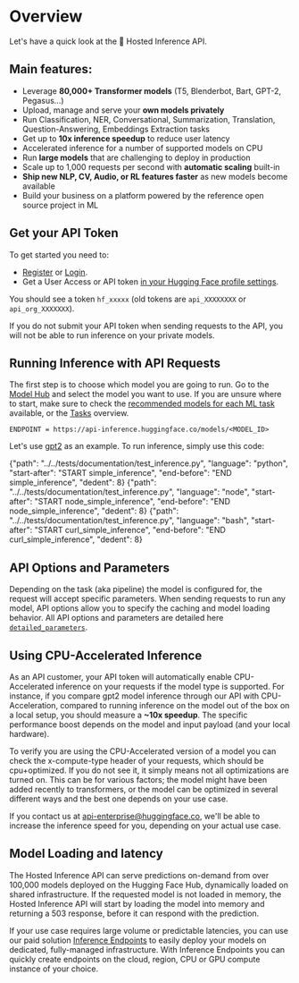 # Overview

Let's have a quick look at the 🤗 Hosted Inference API.

## Main features:

- Leverage **80,000+ Transformer models** (T5, Blenderbot, Bart, GPT-2, Pegasus\...)
- Upload, manage and serve your **own models privately**
- Run Classification, NER, Conversational, Summarization, Translation, Question-Answering, Embeddings Extraction tasks
- Get up to **10x inference speedup** to reduce user latency
- Accelerated inference for a number of supported models on CPU
- Run **large models** that are challenging to deploy in production
- Scale up to 1,000 requests per second with **automatic scaling** built-in
- **Ship new NLP, CV, Audio, or RL features faster** as new models become available
- Build your business on a platform powered by the reference open source project in ML

## Get your API Token

To get started you need to:

- [Register](https://huggingface.co/join) or [Login](https://huggingface.co/login).
- Get a User Access or API token [in your Hugging Face profile settings](https://huggingface.co/settings/tokens).

You should see a token `hf_xxxxx` (old tokens are `api_XXXXXXXX` or `api_org_XXXXXXX`).

If you do not submit your API token when sending requests to the API,
you will not be able to run inference on your private models.

## Running Inference with API Requests

The first step is to choose which model you are going to run. Go to the
[Model Hub](https://huggingface.co/models) and select the model you want
to use. If you are unsure where to start, make sure to check the
[recommended models for each ML
task](https://api-inference.huggingface.co/docs/python/html/detailed_parameters.html#detailed-parameters)
available, or the [Tasks](https://huggingface.co/tasks) overview.

```
ENDPOINT = https://api-inference.huggingface.co/models/<MODEL_ID>
```

Let's use [gpt2](https://huggingface.co/gpt2) as an example. To run
inference, simply use this code:

<inferencesnippet>
<python>
<literalinclude>
{"path": "../../tests/documentation/test_inference.py",
"language": "python",
"start-after": "START simple_inference",
"end-before": "END simple_inference",
"dedent": 8}
</literalinclude>
</python>
<js>
<literalinclude>
{"path": "../../tests/documentation/test_inference.py",
"language": "node",
"start-after": "START node_simple_inference",
"end-before": "END node_simple_inference",
"dedent": 8}
</literalinclude>
</js>
<curl>
<literalinclude>
{"path": "../../tests/documentation/test_inference.py",
"language": "bash",
"start-after": "START curl_simple_inference",
"end-before": "END curl_simple_inference",
"dedent": 8}
</literalinclude>
</curl>
</inferencesnippet>

## API Options and Parameters

Depending on the task (aka pipeline) the model is configured for, the
request will accept specific parameters. When sending requests to run
any model, API options allow you to specify the caching and model
loading behavior. All API options and
parameters are detailed here [`detailed_parameters`](detailed_parameters).

## Using CPU-Accelerated Inference

As an API customer, your API token will automatically enable CPU-Accelerated inference on your requests if the model type is supported. For instance, if you compare
gpt2 model inference through our API with
CPU-Acceleration, compared to running inference on the model out of the
box on a local setup, you should measure a **\~10x speedup**. The
specific performance boost depends on the model and input payload (and
your local hardware).

To verify you are using the CPU-Accelerated version of a model you can
check the x-compute-type header of your requests, which
should be cpu+optimized. If you do not see it, it simply
means not all optimizations are turned on. This can be for various
factors; the model might have been added recently to transformers, or
the model can be optimized in several different ways and the best one
depends on your use case.

If you contact us at api-enterprise@huggingface.co, we'll be able to
increase the inference speed for you, depending on your actual use case.

## Model Loading and latency

The Hosted Inference API can serve predictions on-demand from over 100,000 models deployed on the Hugging Face Hub, dynamically loaded on shared infrastructure. If the requested model is not loaded in memory, the Hosted Inference API will start by loading the model into memory and returning a 503 response, before it can respond with the prediction.

If your use case requires large volume or predictable latencies, you can use our paid solution [Inference Endpoints](https://huggingface.co/inference-endpoints) to easily deploy your models on dedicated, fully-managed infrastructure. With Inference Endpoints you can quickly create endpoints on the cloud, region, CPU or GPU compute instance of your choice.
